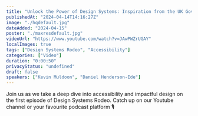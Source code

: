 ```yaml
---
title: "Unlock the Power of Design Systems: Inspiration from the UK Government"
publishedAt: "2024-04-14T14:16:27Z"
image: "./hqdefault.jpg"
dateAdded: "2024-04-15"
poster: "./maxresdefault.jpg"
videoUrl: "https://www.youtube.com/watch?v=JAwPWZrUGAY"
localImages: true
tags: ["Design Systems Rodeo", "Accessibility"]
categories: ["Video"]
duration: "0:00:50"
privacyStatus: "undefined"
draft: false
speakers: ["Kevin Muldoon", "Daniel Henderson-Ede"]
---
```

Join us as we take a deep dive into accessibility and impactful design on the first episode of Design Systems Rodeo. Catch up on our Youtube channel or your favourite podcast platform 🎙️
